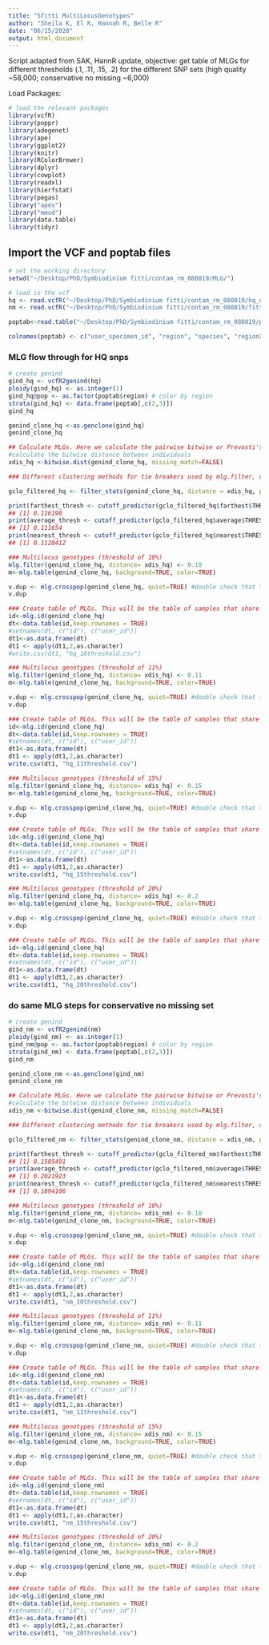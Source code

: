 ```yaml
---
title: "Sfitti MultiLocusGenotypes"
author: "Sheila K, El K, Hannah R, Belle R"
date: "06/15/2020"
output: html_document
---
```


Script adapted from SAK, HannR update, objective: get table of MLGs for different thresholds (.1, .11, .15, .2) for the different SNP sets (high quality ~58,000; conservative no missing ~6,000)

Load Packages:
```r
# load the relevant packages 
library(vcfR)
library(poppr)
library(adegenet)
library(ape)
library(ggplot2)
library(knitr)
library(RColorBrewer)
library(dplyr)
library(cowplot)
library(readxl)
library(hierfstat)
library(pegas)
library("apex")
library("mmod")
library(data.table)
library(tidyr)
```

## Import the VCF and poptab files
```r
# set the working directory
setwd("~/Desktop/PhD/Symbiodinium fitti/contam_rm_080819/MLG/")

# load in the vcf
hq <- read.vcfR("~/Desktop/PhD/Symbiodinium fitti/contam_rm_080819/hq_nocontam_rename_aug19.vcf") #high quality ~58,000 snp set
nm <- read.vcfR("~/Desktop/PhD/Symbiodinium fitti/contam_rm_080819/fitti_conservative_nomissing_6813snpsubset.vcf") # conservative snp set ~6,000 with no missing data

poptab<-read.table("~/Desktop/PhD/Symbiodinium fitti/contam_rm_080819/poptab.txt",check.names=FALSE, header=T, na.strings=c("", "NA"), stringsAsFactors=FALSE, sep="\t",quote="")

colnames(poptab) <- c("user_specimen_id", "region", "species", "regionXhost")


```

### MLG flow through for HQ snps
```r
# create genind
gind_hq <- vcfR2genind(hq)
ploidy(gind_hq) <- as.integer(1)
gind_hq@pop <- as.factor(poptab$region) # color by region
strata(gind_hq) <- data.frame(poptab[,c(2,3)])
gind_hq

genind_clone_hq <-as.genclone(gind_hq)
genind_clone_hq 

## Calculate MLGs. Here we calculate the pairwise bitwise or Prevosti's absolute genetic distance matrix.
#calculate the bitwise distance between individuals
xdis_hq <-bitwise.dist(genind_clone_hq, missing_match=FALSE)

### Different clustering methods for tie breakers used by mlg.filter, default is farthest neighbor

gclo_filtered_hq <- filter_stats(genind_clone_hq, distance = xdis_hq, plot = TRUE)

print(farthest_thresh <- cutoff_predictor(gclo_filtered_hq$farthest$THRESHOLDS))
## [1] 0.116198
print(average_thresh <- cutoff_predictor(gclo_filtered_hq$average$THRESHOLDS))
## [1] 0.111654
print(nearest_thresh <- cutoff_predictor(gclo_filtered_hq$nearest$THRESHOLDS))
## [1] 0.1128412

### Multilocus genotypes (threshold of 10%)
mlg.filter(genind_clone_hq, distance= xdis_hq) <- 0.10
m<-mlg.table(genind_clone_hq, background=TRUE, color=TRUE)

v.dup <- mlg.crosspop(genind_clone_hq, quiet=TRUE) #double check that there are no shared sym MLGs between regions
v.dup

### Create table of MLGs. This will be the table of samples that share MLG ids. 
id<-mlg.id(genind_clone_hq)
dt<-data.table(id,keep.rownames = TRUE)
#setnames(dt, c("id"), c("user_id"))
dt1<-as.data.frame(dt)
dt1 <- apply(dt1,2,as.character)
#write.csv(dt1, "hq_10threshold.csv")

### Multilocus genotypes (threshold of 11%)
mlg.filter(genind_clone_hq, distance= xdis_hq) <- 0.11
m<-mlg.table(genind_clone_hq, background=TRUE, color=TRUE)

v.dup <- mlg.crosspop(genind_clone_hq, quiet=TRUE) #double check that there are no shared sym MLGs between regions
v.dup

### Create table of MLGs. This will be the table of samples that share MLG ids. 
id<-mlg.id(genind_clone_hq)
dt<-data.table(id,keep.rownames = TRUE)
#setnames(dt, c("id"), c("user_id"))
dt1<-as.data.frame(dt)
dt1 <- apply(dt1,2,as.character)
write.csv(dt1, "hq_11threshold.csv")

### Multilocus genotypes (threshold of 15%)
mlg.filter(genind_clone_hq, distance= xdis_hq) <- 0.15
m<-mlg.table(genind_clone_hq, background=TRUE, color=TRUE)

v.dup <- mlg.crosspop(genind_clone_hq, quiet=TRUE) #double check that there are no shared sym MLGs between regions
v.dup

### Create table of MLGs. This will be the table of samples that share MLG ids. 
id<-mlg.id(genind_clone_hq)
dt<-data.table(id,keep.rownames = TRUE)
#setnames(dt, c("id"), c("user_id"))
dt1<-as.data.frame(dt)
dt1 <- apply(dt1,2,as.character)
write.csv(dt1, "hq_15threshold.csv")

### Multilocus genotypes (threshold of 20%)
mlg.filter(genind_clone_hq, distance= xdis_hq) <- 0.2
m<-mlg.table(genind_clone_hq, background=TRUE, color=TRUE)

v.dup <- mlg.crosspop(genind_clone_hq, quiet=TRUE) #double check that there are no shared sym MLGs between regions
v.dup

### Create table of MLGs. This will be the table of samples that share MLG ids. 
id<-mlg.id(genind_clone_hq)
dt<-data.table(id,keep.rownames = TRUE)
#setnames(dt, c("id"), c("user_id"))
dt1<-as.data.frame(dt)
dt1 <- apply(dt1,2,as.character)
write.csv(dt1, "hq_20threshold.csv")

```

### do same MLG steps for conservative no missing set
```r
# create genind
gind_nm <- vcfR2genind(nm)
ploidy(gind_nm) <- as.integer(1)
gind_nm@pop <- as.factor(poptab$region) # color by region
strata(gind_nm) <- data.frame(poptab[,c(2,3)])
gind_nm

genind_clone_nm <-as.genclone(gind_nm)
genind_clone_nm 

## Calculate MLGs. Here we calculate the pairwise bitwise or Prevosti's absolute genetic distance matrix.
#calculate the bitwise distance between individuals
xdis_nm <-bitwise.dist(genind_clone_nm, missing_match=FALSE)

### Different clustering methods for tie breakers used by mlg.filter, default is farthest neighbor

gclo_filtered_nm <- filter_stats(genind_clone_nm, distance = xdis_nm, plot = TRUE)

print(farthest_thresh <- cutoff_predictor(gclo_filtered_nm$farthest$THRESHOLDS))
## [1] 0.1585491
print(average_thresh <- cutoff_predictor(gclo_filtered_nm$average$THRESHOLDS))
## [1] 0.2021923
print(nearest_thresh <- cutoff_predictor(gclo_filtered_nm$nearest$THRESHOLDS))
## [1] 0.1894106

### Multilocus genotypes (threshold of 10%)
mlg.filter(genind_clone_nm, distance= xdis_nm) <- 0.10
m<-mlg.table(genind_clone_nm, background=TRUE, color=TRUE)

v.dup <- mlg.crosspop(genind_clone_nm, quiet=TRUE) #double check that there are no shared sym MLGs between regions
v.dup

### Create table of MLGs. This will be the table of samples that share MLG ids. 
id<-mlg.id(genind_clone_nm)
dt<-data.table(id,keep.rownames = TRUE)
#setnames(dt, c("id"), c("user_id"))
dt1<-as.data.frame(dt)
dt1 <- apply(dt1,2,as.character)
write.csv(dt1, "nm_10threshold.csv")

### Multilocus genotypes (threshold of 11%)
mlg.filter(genind_clone_nm, distance= xdis_nm) <- 0.11
m<-mlg.table(genind_clone_nm, background=TRUE, color=TRUE)

v.dup <- mlg.crosspop(genind_clone_nm, quiet=TRUE) #double check that there are no shared sym MLGs between regions
v.dup

### Create table of MLGs. This will be the table of samples that share MLG ids. 
id<-mlg.id(genind_clone_nm)
dt<-data.table(id,keep.rownames = TRUE)
#setnames(dt, c("id"), c("user_id"))
dt1<-as.data.frame(dt)
dt1 <- apply(dt1,2,as.character)
write.csv(dt1, "nm_11threshold.csv")

### Multilocus genotypes (threshold of 15%)
mlg.filter(genind_clone_nm, distance= xdis_nm) <- 0.15
m<-mlg.table(genind_clone_nm, background=TRUE, color=TRUE)

v.dup <- mlg.crosspop(genind_clone_nm, quiet=TRUE) #double check that there are no shared sym MLGs between regions
v.dup

### Create table of MLGs. This will be the table of samples that share MLG ids. 
id<-mlg.id(genind_clone_nm)
dt<-data.table(id,keep.rownames = TRUE)
#setnames(dt, c("id"), c("user_id"))
dt1<-as.data.frame(dt)
dt1 <- apply(dt1,2,as.character)
write.csv(dt1, "nm_15threshold.csv")

### Multilocus genotypes (threshold of 20%)
mlg.filter(genind_clone_nm, distance= xdis_nm) <- 0.2
m<-mlg.table(genind_clone_nm, background=TRUE, color=TRUE)

v.dup <- mlg.crosspop(genind_clone_nm, quiet=TRUE) #double check that there are no shared sym MLGs between regions
v.dup

### Create table of MLGs. This will be the table of samples that share MLG ids. 
id<-mlg.id(genind_clone_nm)
dt<-data.table(id,keep.rownames = TRUE)
#setnames(dt, c("id"), c("user_id"))
dt1<-as.data.frame(dt)
dt1 <- apply(dt1,2,as.character)
write.csv(dt1, "nm_20threshold.csv")

```

